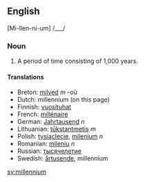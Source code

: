 ==English==
[Mi-llen-ni-um] /___/

===Noun===
#A period of time consisting of 1,000 years.

====Translations====
*Breton: [[milved]] ''m'' -où
*Dutch: millennium (on this page)
*Finnish: [[vuosituhat]]
*French: [[millénaire]]
*German: [[Jahrtausend]] ''n''
*Lithuanian: [[tūkstantmetis]] ''m''
*Polish: [[tysiąclecie]], [[milenium]] ''n''
*Romanian: [[mileniu]] ''n''
*Russian: [[тысячелетие]]
*Swedish: [[årtusende]], millennium

[[sv:millennium]]